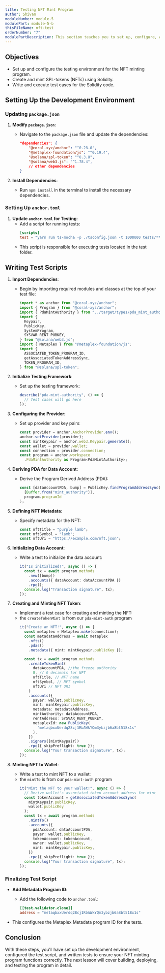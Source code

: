 ```yaml
---
title: Testing NFT Mint Program
author: Shivam
moduleNumber: module-5
modulePart: module-5-b
thisFileName: nft-test
orderNumber: "7"
modulePartDescription: This section teaches you to set up, configure, and test an NFT minting Solana program using Solidity and Anchor.
---
```


## Objectives

- Set up and configure the testing environment for the NFT minting program.
- Create and mint SPL-tokens (NFTs) using Solidity.
- Write and execute test cases for the Solidity code.

## Setting Up the Development Environment

### Updating `package.json`

1. **Modify `package.json`**:

   - Navigate to the `package.json` file and update the dependencies:
     ```json
     "dependencies": {
         "@coral-xyz/anchor": "^0.28.0",
         "@metaplex-foundation/js": "^0.19.4",
         "@solana/spl-token": "^0.3.8",
         "@solana/web3.js": "^1.78.4",
         // other dependencies
     }
     ```

2. **Install Dependencies**:
   - Run `npm install` in the terminal to install the necessary dependencies.

### Setting Up `anchor.toml`

1. **Update `anchor.toml` for Testing**:
   - Add a script for running tests:
     ```toml
     [scripts]
     test = "yarn run ts-mocha -p ./tsconfig.json -t 1000000 tests/**/*.ts"
     ```
   - This script is responsible for executing tests located in the test folder.

## Writing Test Scripts

1. **Import Dependencies**:

   - Begin by importing required modules and classes at the top of your test file:
     ```typescript
     import * as anchor from "@coral-xyz/anchor";
     import { Program } from "@coral-xyz/anchor";
     import { PdaMintAuthority } from "../target/types/pda_mint_authority";
     import {
       Keypair,
       PublicKey,
       SystemProgram,
       SYSVAR_RENT_PUBKEY,
     } from "@solana/web3.js";
     import { Metaplex } from "@metaplex-foundation/js";
     import {
       ASSOCIATED_TOKEN_PROGRAM_ID,
       getAssociatedTokenAddressSync,
       TOKEN_PROGRAM_ID,
     } from "@solana/spl-token";
     ```

2. **Initialize Testing Framework**:

   - Set up the testing framework:
     ```typescript
     describe("pda-mint-authority", () => {
       // Test cases will go here
     });
     ```

3. **Configuring the Provider**:

   - Set up provider and key pairs:
     ```typescript
     const provider = anchor.AnchorProvider.env();
     anchor.setProvider(provider);
     const mintKeypair = anchor.web3.Keypair.generate();
     const wallet = provider.wallet;
     const connection = provider.connection;
     const program = anchor.workspace
       .PdaMintAuthority as Program<PdaMintAuthority>;
     ```

4. **Deriving PDA for Data Account**:

   - Derive the Program Derived Address (PDA):
     ```typescript
     const [dataAccountPDA, bump] = PublicKey.findProgramAddressSync(
       [Buffer.from("mint_authority")],
       program.programId
     );
     ```

5. **Defining NFT Metadata**:

   - Specify metadata for the NFT:
     ```typescript
     const nftTitle = "purple lamb";
     const nftSymbol = "lamb";
     const nftUri = "https://example.com/nft.json";
     ```

6. **Initializing Data Account**:

   - Write a test to initialize the data account:
     ```typescript
     it("Is initialized!", async () => {
       const tx = await program.methods
         .new([bump])
         .accounts({ dataAccount: dataAccountPDA })
         .rpc();
       console.log("Transaction signature", tx);
     });
     ```

7. **Creating and Minting NFT Token**:

   - Implement a test case for creating and minting the NFT:
   - the `createTokenMint` is from our `pda-mint-auth` program
     ```typescript
     it("Create an NFT!", async () => {
       const metaplex = Metaplex.make(connection);
       const metadataAddress = await metaplex
         .nfts()
         .pdas()
         .metadata({ mint: mintKeypair.publicKey });

       const tx = await program.methods
         .createTokenMint(
           dataAccountPDA, //the freeze authority
           0, // 0 decimals for NFT
           nftTitle, // NFT name
           nftSymbol, // NFT symbol
           nftUri // NFT URI
         )
         .accounts({
           payer: wallet.publicKey,
           mint: mintKeypair.publicKey,
           metadata: metadataAddress,
           mintAuthority: dataAccountPDA,
           rentAddress: SYSVAR_RENT_PUBKEY,
           metaplexId: new PublicKey(
             "metaqbxxUerdq28cj1RbAWkYQm3ybzjb6a8bt518x1s"
           ),
         })
         .signers([mintKeypair])
         .rpc({ skipPreflight: true });
       console.log("Your transaction signature", tx);
     });
     ```

8. **Minting NFT to Wallet**:

   - Write a test to mint NFT to a wallet:
   - the `mintTo` is from our `pda-mint-auth` program
     ```typescript
     it("Mint the NFT to your wallet!", async () => {
       // Derive wallet's associated token account address for mint
       const tokenAccount = getAssociatedTokenAddressSync(
         mintKeypair.publicKey,
         wallet.publicKey
       );
       const tx = await program.methods
         .mintTo()
         .accounts({
           pdaAccount: dataAccountPDA,
           payer: wallet.publicKey,
           tokenAccount: tokenAccount,
           owner: wallet.publicKey,
           mint: mintKeypair.publicKey,
         })
         .rpc({ skipPreflight: true });
       console.log("Your transaction signature", tx);
     });
     ```

### Finalizing Test Script

- **Add Metadata Program ID**:
  - Add the following code to `anchor.toml`:
    ```toml
    [[test.validator.clone]]
    address = "metaqbxxUerdq28cj1RbAWkYQm3ybzjb6a8bt518x1s"
    ```

- This configures the Metaplex Metadata program ID for the tests.

## Conclusion

With these steps, you'll have set up the development environment, configured the test script, and written tests to ensure your NFT minting program functions correctly. The next lesson will cover building, deploying, and testing the program in detail.

